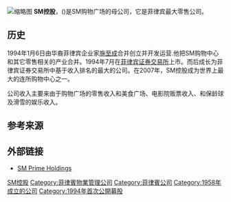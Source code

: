{{Infobox_Company
|company_name   = SM控股
|company_logo   =
|company_type   = 上市公司
|company_slogan = 我们一切总为你！
|foundation =  {{PHI}}[[马尼拉|马尼拉]]<br />{{start date and age|1958}}
|location       = {{PHI}}[[帕赛市|帕赛市]]<ref>{{Cite web |url=https://www.bdo.com.ph/sites/default/files/pdf/BDO-Unibank-2016-Annual-Report.pdf |title=存档副本 |accessdate=2018-02-01 |archive-date=2017-08-02 |archive-url=https://web.archive.org/web/20170802163443/https://www.bdo.com.ph/sites/default/files/pdf/BDO-Unibank-2016-Annual-Report.pdf |dead-url=no }}</ref><ref>{{Cite web |url=http://www.sminvestments.com/sites/default/files/reports/2016%20SMIC%20Annual%20Report.pdf |title=存档副本 |access-date=2018-02-01 |archive-url=https://web.archive.org/web/20180205124602/http://www.sminvestments.com/sites/default/files/reports/2016%20SMIC%20Annual%20Report.pdf |archive-date=2018-02-05 |dead-url=yes }}</ref>   
|key_people     = [[施至成|施至成]], 董事长, 总裁
| area_served = {{PHI}}<br>{{CHN}}<br>{{GUM}}
|industry       = [[零售业|零售业]]
|homepage       = {{URL|http://www.smprime.com}}
}}
[[File:SM_Lifestyle_Mall_in_Xiamen.jpg|缩略图]]
'''SM控股'''，({{Pse|SMPH}})是SM购物广场的母公司，它是菲律宾最大零售公司。

==历史==
1994年1月6日由华裔菲律宾企业家[[施至成|施至成]]合并创立并开发运营.他把SM购物中心和其它零售相关的产业合并。1994年7月在[[菲律宾证券交易所|菲律宾证券交易所]]上市。而后成长为菲律宾证券交易所中基于收入排名的最大的公司。在2007年，SM控股成为世界上最大的连所购物中心之一。

公司收入主要来由于购物广场的零售收入和美食广场、电影院贩票收入、和保龄球及滑雪的娱乐收入。

== 参考来源 ==
{{reflist}}

== 外部链接 ==
* [http://www.smprime.com/ SM Prime Holdings]{{Wayback|url=http://www.smprime.com/ |date=20180213195313 }}

[[Category:SM控股|]]
[[Category:菲律賓物業管理公司|Category:菲律賓物業管理公司]]
[[Category:菲律賓公司|Category:菲律賓公司]]
[[Category:1958年成立的公司|Category:1958年成立的公司]]
[[Category:1994年首次公開募股|Category:1994年首次公開募股]]